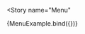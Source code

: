 
<Meta
  title='UI/Menu'
  component={MenuExample}
  decorators={[themeDecorator]}
/>

<Story
  name="Menu"
>
  {MenuExample.bind({})}
</Story>
